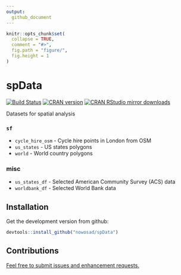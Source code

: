 ```yaml
---
output:
  github_document
---
```

<!-- README.md is generated from README.Rmd. Please edit that file -->

```r
knitr::opts_chunk$set(
  collapse = TRUE,
  comment = "#>",
  fig.path = "figure/",
  fig.height = 1
)
```

# spData 

[![Build Status](https://travis-ci.org/Nowosad/spData.png?branch=master)](https://travis-ci.org/Nowosad/spData)
[![CRAN version](http://www.r-pkg.org/badges/version/spData)](https://cran.r-project.org/package=spData)
[![CRAN RStudio mirror downloads](http://cranlogs.r-pkg.org/badges/spData)](https://cran.r-project.org/package=spData)

Datasets for spatial analysis

### `sf`

- `cycle_hire_osm` - Cycle hire points in London from OSM
- `us_states` - US states polygons
- `world` - World country polygons

### misc

- `us_states_df` - Selected American Community Survey (ACS) data
- `worldbank_df` - Selected World Bank data

## Installation

Get the development version from github:

```R
devtools::install_github("nowosad/spData")
```

## Contributions

[Feel free to submit issues and enhancement requests.](https://github.com/Nowosad/spData/issues)
